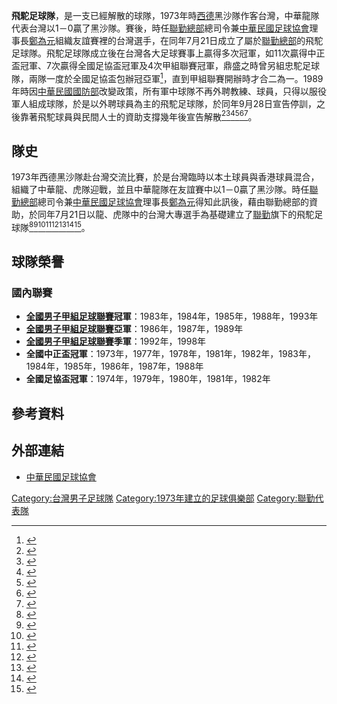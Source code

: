 '''飛駝足球隊'''，是一支已經解散的球隊，1973年時[[西德|西德]]黑沙隊作客台灣，中華龍隊代表台灣以1－0贏了黑沙隊。賽後，時任[[聯勤總部|聯勤總部]]總司令兼[[中華民國足球協會|中華民國足球協會]]理事長[[鄭為元|鄭為元]]組織友誼賽裡的台灣選手，在同年7月21日成立了屬於[[聯合後勤司令部|聯勤總部]]的飛駝足球隊。飛駝足球隊成立後在台灣各大足球賽事上贏得多次冠軍，如11次贏得中正盃冠軍、7次贏得全國足協盃冠軍及4次甲組聯賽冠軍，鼎盛之時曾另組忠駝足球隊，兩隊一度於全國足協盃包辦冠亞軍<ref>{{cite news|url=http://catalog.digitalarchives.tw/item/00/5a/4a/42.html|title=十六年輝煌歲月 冠軍戰績無人能敵 足壇霸主黯然下臺|publisher=典藏台灣|agency=民生報|author=何長發|date=1989-10-01|accessdate=2019-08-12}}</ref>，直到甲組聯賽開辦時才合二為一。1989年時因[[中華民國國防部|中華民國國防部]]改變政策，所有軍中球隊不再外聘教練、球員，只得以服役軍人組成球隊，於是以外聘球員為主的飛駝足球隊，於同年9月28日宣告停訓，之後靠著飛駝球員與民間人士的資助支撐幾年後宣告解散<ref>{{cite news|url=http://catalog.digitalarchives.tw/item/00/5a/4a/28.html|title=不准外聘斷生機 常勝雄獅走絕路 飛駝足球隊 昨宣告解散|publisher=典藏台灣|agency=民生報|author=|date=1989-09-29|accessdate=2019-08-12}}</ref><ref>{{cite news|url=http://catalog.digitalarchives.tw/item/00/5a/4a/36.html|title=飛駝停訓解體 已難挽回 足球協會幹部會議提議：請龍頭出面協調|publisher=典藏台灣|agency=民生報|author=|date=1989-09-30|accessdate=2019-08-12}}</ref><ref>{{cite news|url=http://catalog.digitalarchives.tw/item/00/5a/4a/52.html|title=大半歲月貢獻足壇 飛駝解散 羅北神傷|publisher=典藏台灣|agency=民生報|author=何長發|date=1989-10-02|accessdate=2019-08-12}}</ref><ref>{{cite news|url=http://catalog.digitalarchives.tw/item/00/5a/4a/df.html|title=飛駝足球隊 人散心不散 老球員籌組俱樂部 12月初舉辦告別賽|publisher=典藏台灣|agency=民生報|author=|date=1989-10-12|accessdate=2019-08-12}}</ref><ref>{{cite news|url=http://catalog.digitalarchives.tw/item/00/5a/4a/43.html|title=飛駝停"足" 球隊正式宣布停訓 資深外聘球員請求：不支薪不解散 繼續維繫傳統|publisher=典藏台灣|agency=民生報|author=|date=1989-10-01|accessdate=2019-08-12}}</ref><ref>{{cite news|url=http://catalog.digitalarchives.tw/item/00/5a/4a/64.html|title=軍中培訓 以現役準國手為主 解散外聘球員 體協支持國防部|publisher=典藏台灣|agency=民生報|author=|date=1989-10-03|accessdate=2019-08-12}}</ref>。

==隊史==
1973年西德黑沙隊赴台灣交流比賽，於是台灣臨時以本土球員與香港球員混合，組織了中華龍、虎隊迎戰，並且中華龍隊在友誼賽中以1－0贏了黑沙隊。時任[[聯勤總部|聯勤總部]]總司令兼[[中華民國足球協會|中華民國足球協會]]理事長[[鄭為元|鄭為元]]得知此訊後，藉由聯勤總部的資助，於同年7月21日以龍、虎隊中的台灣大專選手為基礎建立了[[聯合後勤司令部|聯勤]]旗下的飛駝足球隊<ref>{{cite news|url=https://www.nownews.com/news/20160223/2005251/|title=名家論壇》發哥論球／永遠飛駝　新世紀228大團聚|publisher=今日新聞|author=何長發|date=2016-02-23|accessdate=2019-05-02}}</ref><ref>{{cite news|url=https://www.lifetoutiao.news/%E5%A4%A7%E5%B9%B4%E5%88%9D%E4%B8%80%E6%B5%81%E8%A1%8C%E8%B6%B3%E7%90%83%E5%9C%98%E6%8B%9C%E4%B8%94%E8%AA%AA%E5%B1%8F%E6%9D%B1%E9%95%B7%E6%B2%BB%E8%B6%B3%E7%90%83%E6%83%85/|title=大年初一流行足球團拜　且說屏東長治足球情|publisher=民生頭條|author=何長發|date=2019-02-26|accessdate=2019-05-02}}</ref><ref>{{cite news|url=http://elib.lib.nttu.edu.tw/theses/Full_Text/ntttc/DSC/93/NTC93-008-5267-N062.pdf|title=台灣足球運動發展之研究（1945~2000）|publisher=國立台東大學教育研究所體育教學碩士論文|author=王惠玲|date=2004-08|accessdate=2019-05-02}}</ref><ref>{{cite news|url=https://sports.ettoday.net/news/986501|title=發哥論球／送中華飛駝老隊長張國基一路好走|publisher=ETtoday|author=何長發|date=2017-08-11|accessdate=2019-05-02}}</ref><ref>{{cite news|url=https://www.ctfa.com.tw/hotnew/ctfa-news/2875-2016-02-29-06-14-19.html|title=足壇消息/中斷近二十年 飛駝再團聚場面溫馨|publisher=中華民國足球協會|date=2016-02-29|accessdate=2019-05-02}}</ref><ref>{{cite news|url=https://www.lifetoutiao.news/%E8%80%81%E9%A3%9B%E9%A7%9D%E5%9C%8B%E8%85%B3%E6%95%85%E4%BA%8B%E6%9E%97%E5%9F%B9%E5%85%83%E6%94%BF%E5%A4%A7%E9%80%80%E8%80%8C%E4%B8%8D%E4%BC%91/|title=老飛駝國腳故事　林培元政大退而不休|publisher=民生頭條|author=何長發|date=2018-12-26|accessdate=2019-05-03}}</ref><ref>{{cite news|url=http://nrch.culture.tw/view.aspx?keyword=%E9%BB%91%E6%B2%99&s=550184&id=0005907331&proj=MOC_IMD_001|title=西德黑沙足球隊抵台|publisher=國家文化資料庫|author=馮國鏘|date=1973-07-13|accessdate=2019-08-12}}</ref><ref>{{cite news|url=http://nrch.culture.tw/view.aspx?keyword=%E9%BB%91%E6%B2%99&s=550196&id=0005907343&proj=MOC_IMD_001|title=中德足賽|publisher=國家文化資料庫|author=馮國鏘|date=1973-07-14|accessdate=2019-08-12}}</ref>。

==球隊榮譽==
=== 國內聯賽 ===
*'''[[企業足球聯賽|全國男子甲組足球聯賽]]冠軍'''：1983年，1984年，1985年，1988年，1993年
*'''[[企業足球聯賽|全國男子甲組足球聯賽]]亞軍'''：1986年，1987年，1989年
*'''[[企業足球聯賽|全國男子甲組足球聯賽]]季軍'''：1992年，1998年
*'''全國中正盃冠軍'''：1973年，1977年，1978年，1981年，1982年，1983年，1984年，1985年，1986年，1987年，1988年
*'''全國足協盃冠軍'''：1974年，1979年，1980年，1981年，1982年

==參考資料==
{{reflist}}

==外部連結==
*[http://www.ctfa.com.tw/ 中華民國足球協會]

{{fb start}}
{{企業足球聯賽}}
{{台灣足球}}
{{fb end}}




[[Category:台灣男子足球隊|Category:台灣男子足球隊]]
[[Category:1973年建立的足球俱樂部|Category:1973年建立的足球俱樂部]]
[[Category:聯勤代表隊|Category:聯勤代表隊]]
